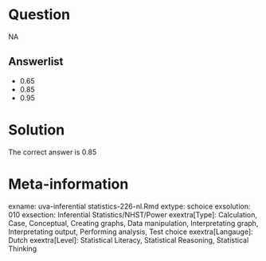 Question
========

NA

Answerlist
----------
* 0.65
* 0.85
* 0.95

Solution
========

The correct answer is  0.85 

Meta-information
================
exname: uva-inferential statistics-226-nl.Rmd 
extype: schoice 
exsolution: 010 
exsection: Inferential Statistics/NHST/Power
exextra[Type]: Calculation, Case, Conceptual, Creating graphs, Data manipulation, Interpretating graph, Interpretating output, Performing analysis, Test choice 
exextra[Langauge]: Dutch 
exextra[Level]: Statistical Literacy, Statistical Reasoning, Statistical Thinking 
